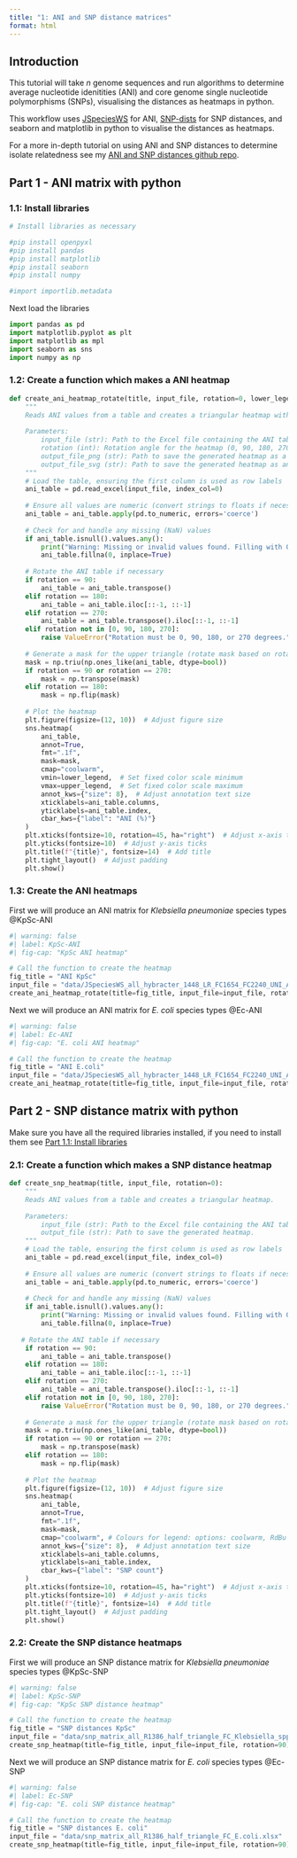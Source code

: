 ```yaml
---
title: "1: ANI and SNP distance matrices"
format: html
---
```


## Introduction

This tutorial will take *n* genome sequences and run algorithms to determine average nucleotide idenitities (ANI) and core genome single nucleotide polymorphisms (SNPs), visualising the distances as heatmaps in python.

This workflow uses [JSpeciesWS](https://jspecies.ribohost.com/jspeciesws/) for ANI, [SNP-dists](https://github.com/tseemann/snp-dists) for SNP distances, and seaborn and matplotlib in python to visualise the distances as heatmaps.

For a more in-depth tutorial on using ANI and SNP distances to determine isolate relatedness see my [ANI and SNP distances github repo](https://github.com/rngoodman/ANI-and-SNP-distances). 

## Part 1 - ANI matrix with python 

### 1.1: Install libraries

```python
# Install libraries as necessary 

#pip install openpyxl 
#pip install pandas 
#pip install matplotlib 
#pip install seaborn 
#pip install numpy

#import importlib.metadata
```

Next load the libraries
```python
import pandas as pd 
import matplotlib.pyplot as plt 
import matplotlib as mpl 
import seaborn as sns 
import numpy as np
```


### 1.2: Create a function which makes a ANI heatmap

```python
def create_ani_heatmap_rotate(title, input_file, rotation=0, lower_legend=90, upper_legend=100):
    """
    Reads ANI values from a table and creates a triangular heatmap with rotation options.
    
    Parameters:
        input_file (str): Path to the Excel file containing the ANI table.
        rotation (int): Rotation angle for the heatmap (0, 90, 180, 270).
        output_file_png (str): Path to save the generated heatmap as a PNG file.
        output_file_svg (str): Path to save the generated heatmap as an SVG file.
    """
    # Load the table, ensuring the first column is used as row labels
    ani_table = pd.read_excel(input_file, index_col=0)
    
    # Ensure all values are numeric (convert strings to floats if necessary)
    ani_table = ani_table.apply(pd.to_numeric, errors='coerce')
    
    # Check for and handle any missing (NaN) values
    if ani_table.isnull().values.any():
        print("Warning: Missing or invalid values found. Filling with 0.")
        ani_table.fillna(0, inplace=True)
    
    # Rotate the ANI table if necessary
    if rotation == 90:
        ani_table = ani_table.transpose()
    elif rotation == 180:
        ani_table = ani_table.iloc[::-1, ::-1]
    elif rotation == 270:
        ani_table = ani_table.transpose().iloc[::-1, ::-1]
    elif rotation not in [0, 90, 180, 270]:
        raise ValueError("Rotation must be 0, 90, 180, or 270 degrees.")
    
    # Generate a mask for the upper triangle (rotate mask based on rotation)
    mask = np.triu(np.ones_like(ani_table, dtype=bool))
    if rotation == 90 or rotation == 270:
        mask = np.transpose(mask)
    elif rotation == 180:
        mask = np.flip(mask)
    
    # Plot the heatmap
    plt.figure(figsize=(12, 10))  # Adjust figure size
    sns.heatmap(
        ani_table, 
        annot=True, 
        fmt=".1f", 
        mask=mask, 
        cmap="coolwarm",
        vmin=lower_legend,  # Set fixed color scale minimum
        vmax=upper_legend,  # Set fixed color scale maximum
        annot_kws={"size": 8},  # Adjust annotation text size
        xticklabels=ani_table.columns, 
        yticklabels=ani_table.index, 
        cbar_kws={"label": "ANI (%)"}
    )
    plt.xticks(fontsize=10, rotation=45, ha="right")  # Adjust x-axis ticks
    plt.yticks(fontsize=10)  # Adjust y-axis ticks
    plt.title(f"{title}", fontsize=14)  # Add title
    plt.tight_layout()  # Adjust padding
    plt.show()
```

### 1.3: Create the ANI heatmaps

First we will produce an ANI matrix for *Klebsiella pneumoniae* species types @KpSc-ANI

```python
#| warning: false
#| label: KpSc-ANI
#| fig-cap: "KpSc ANI heatmap"

# Call the function to create the heatmap
fig_title = "ANI KpSc"
input_file = "data/JSpeciesWS_all_hybracter_1448_LR_FC1654_FC2240_UNI_ANIb_half_triangle_FC_rearranged_Klebsiella_spp.xlsx"
create_ani_heatmap_rotate(title=fig_title, input_file=input_file, rotation=90, lower_legend=93, upper_legend=100)
```

Next we will produce an ANI matrix for *E. coli* species types @Ec-ANI

```python
#| warning: false
#| label: Ec-ANI
#| fig-cap: "E. coli ANI heatmap"

# Call the function to create the heatmap
fig_title = "ANI E.coli"
input_file = "data/JSpeciesWS_all_hybracter_1448_LR_FC1654_FC2240_UNI_ANIb_half_triangle_FC_rearranged_E.coli.xlsx"
create_ani_heatmap_rotate(title=fig_title, input_file=input_file, rotation=90, lower_legend=93, upper_legend=100)
```

## Part 2 - SNP distance matrix with python

Make sure you have all the required libraries installed, if you need to install them see [Part 1.1: Install libraries](#install-libraries) 

### 2.1: Create a function which makes a SNP distance heatmap

```python
def create_snp_heatmap(title, input_file, rotation=0):
    """
    Reads ANI values from a table and creates a triangular heatmap.
    
    Parameters:
        input_file (str): Path to the Excel file containing the ANI table.
        output_file (str): Path to save the generated heatmap.
    """
    # Load the table, ensuring the first column is used as row labels
    ani_table = pd.read_excel(input_file, index_col=0)
    
    # Ensure all values are numeric (convert strings to floats if necessary)
    ani_table = ani_table.apply(pd.to_numeric, errors='coerce')
    
    # Check for and handle any missing (NaN) values
    if ani_table.isnull().values.any():
        print("Warning: Missing or invalid values found. Filling with 0.")
        ani_table.fillna(0, inplace=True)
    
   # Rotate the ANI table if necessary
    if rotation == 90:
        ani_table = ani_table.transpose()
    elif rotation == 180:
        ani_table = ani_table.iloc[::-1, ::-1]
    elif rotation == 270:
        ani_table = ani_table.transpose().iloc[::-1, ::-1]
    elif rotation not in [0, 90, 180, 270]:
        raise ValueError("Rotation must be 0, 90, 180, or 270 degrees.")
    
    # Generate a mask for the upper triangle (rotate mask based on rotation)
    mask = np.triu(np.ones_like(ani_table, dtype=bool))
    if rotation == 90 or rotation == 270:
        mask = np.transpose(mask)
    elif rotation == 180:
        mask = np.flip(mask)
    
    # Plot the heatmap
    plt.figure(figsize=(12, 10))  # Adjust figure size
    sns.heatmap(
        ani_table, 
        annot=True, 
        fmt=".1f", 
        mask=mask, 
        cmap="coolwarm", # Colours for legend: options: coolwarm, RdBu
        annot_kws={"size": 8},  # Adjust annotation text size
        xticklabels=ani_table.columns, 
        yticklabels=ani_table.index, 
        cbar_kws={"label": "SNP count"}
    )
    plt.xticks(fontsize=10, rotation=45, ha="right")  # Adjust x-axis ticks
    plt.yticks(fontsize=10)  # Adjust y-axis ticks
    plt.title(f"{title}", fontsize=14)  # Add title
    plt.tight_layout()  # Adjust padding
    plt.show()
```

### 2.2: Create the SNP distance heatmaps

First we will produce an SNP distance matrix for *Klebsiella pneumoniae* species types @KpSc-SNP

```python
#| warning: false
#| label: KpSc-SNP
#| fig-cap: "KpSc SNP distance heatmap"

# Call the function to create the heatmap
fig_title = "SNP distances KpSc"
input_file = "data/snp_matrix_all_R1386_half_triangle_FC_Klebsiella_spp.xlsx"
create_snp_heatmap(title=fig_title, input_file=input_file, rotation=90)
```

Next we will produce an SNP distance matrix for *E. coli* species types @Ec-SNP

```python
#| warning: false
#| label: Ec-SNP
#| fig-cap: "E. coli SNP distance heatmap"

# Call the function to create the heatmap
fig_title = "SNP distances E. coli"
input_file = "data/snp_matrix_all_R1386_half_triangle_FC_E.coli.xlsx"
create_snp_heatmap(title=fig_title, input_file=input_file, rotation=90)
```
